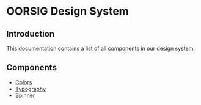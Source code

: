 
<MDXWrapper>

<PageTitle title="Docs" />

# OORSIG Design System

## Introduction

This documentation contains a list of all components in our design system.

## Components

- [Colors](/_docs/colors)
- [Typography](/_docs/typography)
- [Spinner](/_docs/spinner)

</MDXWrapper>

